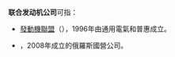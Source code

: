 '''联合发动机公司'''可指：
* [[發動機聯盟|發動機聯盟]]（{{lang-en|Engine Alliance}}），1996年由通用電氣和普惠成立。<!-- http://www.caac.gov.cn/PHONE/GYMH/MHBK/HKQJS/201509/t20150923_1851.html -->
* {{le|聯合發動機公司 (俄羅斯)|United Engine Corporation}}，2008年成立的俄羅斯國營公司。<!-- http://www.comac.cc/xwzx/cyzx/201711/27/t20171127_5879653.shtml -->

{{disamb|cat = 七字组织机构消歧义}}